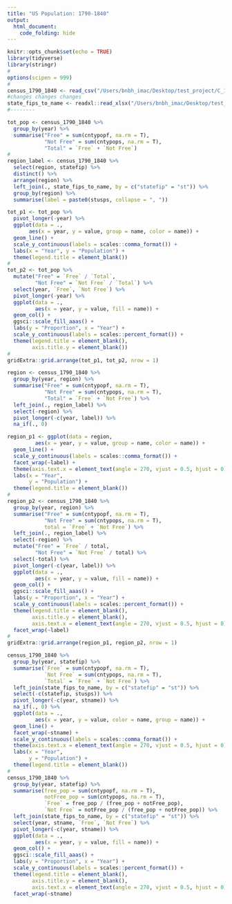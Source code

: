 ```yaml
---
title: "US Population: 1790-1840"
output: 
  html_document:
    code_folding: hide
---
```


```r
knitr::opts_chunk$set(echo = TRUE)
library(tidyverse)
library(stringr)
#
options(scipen = 999)
#
census_1790_1840 <- read_csv("/Users/bnbh_imac/Desktop/test_project/C_1790_1840.csv")
#changes changes changes
state_fips_to_name <- readxl::read_xlsx("/Users/bnbh_imac/Desktop/test_project/state_fips_to_name.xlsx")
#--------
```

```r
tot_pop <- census_1790_1840 %>%
  group_by(year) %>%
  summarise("Free" = sum(cntypopf, na.rm = T),
            "Not Free" = sum(cntypops, na.rm = T),
            "Total" = `Free` + `Not Free`)
#
region_label <- census_1790_1840 %>%
  select(region, statefip) %>%
  distinct() %>%
  arrange(region) %>%
  left_join(., state_fips_to_name, by = c("statefip" = "st")) %>%
  group_by(region) %>%
  summarise(label = paste0(stusps, collapse = ", "))
```

```r
tot_p1 <- tot_pop %>%
  pivot_longer(-year) %>%
  ggplot(data = .,
       aes(x = year, y = value, group = name, color = name)) +
  geom_line() +
  scale_y_continuous(labels = scales::comma_format()) +
  labs(x = "Year", y = "Population") +
  theme(legend.title = element_blank())
#
tot_p2 <- tot_pop %>%
  mutate("Free" = `Free` / `Total`,
         "Not Free" = `Not Free` / `Total`) %>%
  select(year, `Free`, `Not Free`) %>%
  pivot_longer(-year) %>%
  ggplot(data = .,
         aes(x = year, y = value, fill = name)) +
  geom_col() +
  ggsci::scale_fill_aaas() +
  labs(y = "Proportion", x = "Year") +
  scale_y_continuous(labels = scales::percent_format()) +
  theme(legend.title = element_blank(),
        axis.title.y = element_blank())
#
gridExtra::grid.arrange(tot_p1, tot_p2, nrow = 1)
```

```r
region <- census_1790_1840 %>%
  group_by(year, region) %>%
  summarise("Free" = sum(cntypopf, na.rm = T),
            "Not Free" = sum(cntypops, na.rm = T),
            "Total" = `Free` + `Not Free`) %>%
  left_join(., region_label) %>%
  select(-region) %>%
  pivot_longer(-c(year, label)) %>%
  na_if(., 0)

region_p1 <- ggplot(data = region,
         aes(x = year, y = value, group = name, color = name)) +
  geom_line() +
  scale_y_continuous(labels = scales::comma_format()) +
  facet_wrap(~label) +
  theme(axis.text.x = element_text(angle = 270, vjust = 0.5, hjust = 0)) +
  labs(x = "Year",
       y = "Population") +
  theme(legend.title = element_blank())
#
region_p2 <- census_1790_1840 %>%
  group_by(year, region) %>%
  summarise("Free" = sum(cntypopf, na.rm = T),
            "Not Free" = sum(cntypops, na.rm = T),
            total = `Free` + `Not Free`) %>%
  left_join(., region_label) %>%
  select(-region) %>%
  mutate("Free" = `Free` / total,
         "Not Free" = `Not Free` / total) %>%
  select(-total) %>%
  pivot_longer(-c(year, label)) %>%
  ggplot(data = .,
         aes(x = year, y = value, fill = name)) +
  geom_col() +
  ggsci::scale_fill_aaas() +
  labs(y = "Proportion", x = "Year") +
  scale_y_continuous(labels = scales::percent_format()) +
  theme(legend.title = element_blank(),
        axis.title.y = element_blank(),
        axis.text.x = element_text(angle = 270, vjust = 0.5, hjust = 0)) +
  facet_wrap(~label)
#
gridExtra::grid.arrange(region_p1, region_p2, nrow = 1)
```


```r
census_1790_1840 %>%
  group_by(year, statefip) %>%
  summarise(`Free` = sum(cntypopf, na.rm = T),
            `Not Free` = sum(cntypops, na.rm = T),
            `Total` = `Free` + `Not Free`) %>%
  left_join(state_fips_to_name, by = c("statefip" = "st")) %>%
  select(-c(statefip, stusps)) %>%
  pivot_longer(-c(year, stname)) %>%
  na_if(., 0) %>%
  ggplot(data = .,
         aes(x = year, y = value, color = name, group = name)) +
  geom_line() +
  facet_wrap(~stname) +
  scale_y_continuous(labels = scales::comma_format()) +
  theme(axis.text.x = element_text(angle = 270, vjust = 0.5, hjust = 0)) +
  labs(x = "Year",
       y = "Population") +
  theme(legend.title = element_blank())
#
census_1790_1840 %>%
  group_by(year, statefip) %>%
  summarise(free_pop = sum(cntypopf, na.rm = T),
            notFree_pop = sum(cntypops, na.rm = T),
            `Free` = free_pop / (free_pop + notFree_pop),
            `Not Free` = notFree_pop / (free_pop + notFree_pop)) %>%
  left_join(state_fips_to_name, by = c("statefip" = "st")) %>%
  select(year, stname, `Free`, `Not Free`) %>%
  pivot_longer(-c(year, stname)) %>%
  ggplot(data = .,
         aes(x = year, y = value, fill = name)) +
  geom_col() +
  ggsci::scale_fill_aaas() +
  labs(y = "Proportion", x = "Year") +
  scale_y_continuous(labels = scales::percent_format()) +
  theme(legend.title = element_blank(),
        axis.title.y = element_blank(),
        axis.text.x = element_text(angle = 270, vjust = 0.5, hjust = 0)) +
  facet_wrap(~stname)
```
